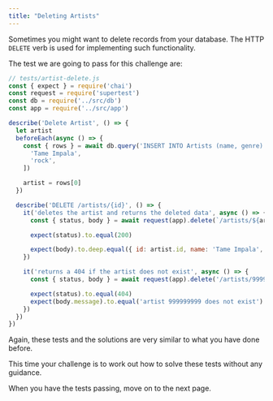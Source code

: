 ```yaml
---
title: "Deleting Artists"
---
```


Sometimes you might want to delete records from your database. The HTTP `DELETE` verb is used for implementing such functionality.

The test we are going to pass for this challenge are:

```js
// tests/artist-delete.js
const { expect } = require('chai')
const request = require('supertest')
const db = require('../src/db')
const app = require('../src/app')

describe('Delete Artist', () => {
  let artist
  beforeEach(async () => {
    const { rows } = await db.query('INSERT INTO Artists (name, genre) VALUES( $1, $2) RETURNING *', [
      'Tame Impala',
      'rock',
    ])

    artist = rows[0]
  })

  describe('DELETE /artists/{id}', () => {
    it('deletes the artist and returns the deleted data', async () => {
      const { status, body } = await request(app).delete(`/artists/${artist.id}`).send()

      expect(status).to.equal(200)

      expect(body).to.deep.equal({ id: artist.id, name: 'Tame Impala', genre: 'rock' })
    })

    it('returns a 404 if the artist does not exist', async () => {
      const { status, body } = await request(app).delete('/artists/999999999').send()

      expect(status).to.equal(404)
      expect(body.message).to.equal('artist 999999999 does not exist')
    })
  })
})

```

Again, these tests and the solutions are very similar to what you have done before.

This time your challenge is to work out how to solve these tests without any guidance.

When you have the tests passing, move on to the next page.
